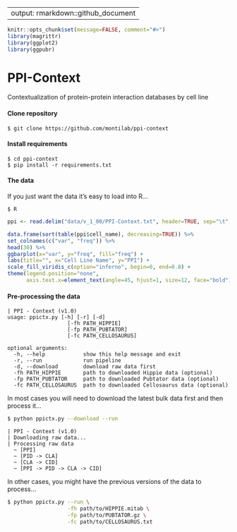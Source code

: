   
---
output: rmarkdown::github_document
---

<!-- README.md is generated from README.Rmd. Please edit that file -->

```r
knitr::opts_chunk$set(message=FALSE, comment="#>")
library(magrittr)
library(ggplot2)
library(ggpubr)
```

# PPI-Context

Contextualization of protein-protein interaction databases by cell line

#### Clone repository
```
$ git clone https://github.com/montilab/ppi-context
```

#### Install requirements
```
$ cd ppi-context
$ pip install -r requirements.txt
```

#### The data

If you just want the data it's easy to load into R...

```
$ R
```

```r
ppi <- read.delim("data/v_1_00/PPI-Context.txt", header=TRUE, sep="\t", stringsAsFactors=FALSE)
```

```r
data.frame(sort(table(ppi$cell_name), decreasing=TRUE)) %>%
set_colnames(c("var", "freq")) %>%
head(30) %>%
ggbarplot(x="var", y="freq", fill="freq") +
labs(title="", x="Cell Line Name", y="PPI") +
scale_fill_viridis_c(option="inferno", begin=0, end=0.8) + 
theme(legend.position="none",
      axis.text.x=element_text(angle=45, hjust=1, size=12, face="bold"))
```

#### Pre-processing the data
```
| PPI - Context (v1.0)
usage: ppictx.py [-h] [-r] [-d]
                   [-fh PATH_HIPPIE] 
                   [-fp PATH_PUBTATOR]
                   [-fc PATH_CELLOSAURUS]

optional arguments:
  -h, --help            show this help message and exit
  -r, --run             run pipeline
  -d, --download        download raw data first
  -fh PATH_HIPPIE       path to downloaded Hippie data (optional)
  -fp PATH_PUBTATOR     path to downloaded Pubtator data (optional)
  -fc PATH_CELLOSAURUS  path to downloaded Cellosaurus data (optional)
```

In most cases you will need to download the latest bulk data first and then process it...
```bash
$ python ppictx.py --download --run
```

```
| PPI - Context (v1.0)
| Downloading raw data...
| Processing raw data
  ~ [PPI]
  ~ [PID -> CLA]
  ~ [CLA -> CID]
  ~ [PPI -> PID -> CLA -> CID]
```

In other cases, you might have the previous versions of the data to process...
```bash
$ python ppictx.py --run \
                   -fh path/to/HIPPIE.mitab \
                   -fp path/to/PUBTATOR.gz \
                   -fc path/to/CELLOSAURUS.txt
```